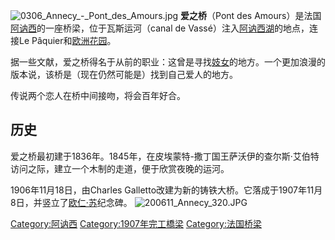 [[Image:0306_Annecy_-_Pont_des_Amours.jpg|thumb]]
'''爱之桥'''（Pont des Amours）是法国[[阿讷西|阿讷西]]的一座桥梁，位于瓦斯运河（canal de Vassé）注入[[阿讷西湖|阿讷西湖]]的地点，连接Le Pâquier和[[欧洲花园_(阿讷西)|欧洲花园]]。 

据一些文献，爱之桥得名于从前的职业：这曾是寻找[[妓女|妓女]]的地方。一个更加浪漫的版本说，该桥是（现在仍然可能是）找到自己爱人的地方。 

传说两个恋人在桥中间接吻，将会百年好合。 

== 历史==  
爱之桥最初建于1836年。1845年，在皮埃蒙特-撒丁国王萨沃伊的查尔斯·艾伯特访问之际，建立一个木制的走道，便于欣赏夜晚的运河。

1906年11月18日，由Charles Galletto改建为新的铸铁大桥。它落成于1907年11月8日，并竖立了[[欧仁·苏|欧仁·苏]]纪念碑。
[[File:200611_Annecy_320.JPG|thumb]]

[[Category:阿讷西|Category:阿讷西]]
[[Category:1907年完工橋梁|Category:1907年完工橋梁]]
[[Category:法国桥梁|Category:法国桥梁]]